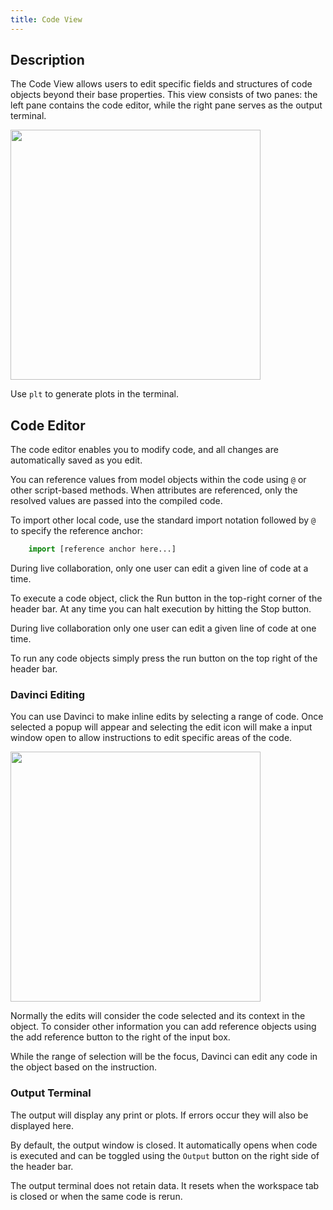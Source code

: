 ```yaml
---
title: Code View
---
```


## Description  
The Code View allows users to edit specific fields and structures of code objects beyond their base properties. This view consists of two panes: the left pane contains the code editor, while the right pane serves as the output terminal.  

<img height="400" noZoom src="/images/workspace_example_code.jpg" />  

<Note>Use `plt` to generate plots in the terminal.</Note>  

## Code Editor  
The code editor enables you to modify code, and all changes are automatically saved as you edit.  

You can reference values from model objects within the code using `@` or other script-based methods. When attributes are referenced, only the resolved values are passed into the compiled code.  

To import other local code, use the standard import notation followed by `@` to specify the reference anchor:  

```.py
    import [reference anchor here...]
``` 

<Note>During live collaboration, only one user can edit a given line of code at a time.</Note>

To execute a code object, click the Run button in the top-right corner of the header bar. At any time you can halt execution by hitting the Stop button.

<Note>During live collaboration only one user can edit a given line of code at one time.</Note>

To run any code objects simply press the run button on the top right of the header bar.

### Davinci Editing
You can use Davinci to make inline edits by selecting a range of code. Once selected a popup will appear and selecting the edit icon will make a input window open to allow instructions to edit specific areas of the code.

<img height="400" noZoom src="/images/workspace_example_code_aiEdit.jpg" /> 

Normally the edits will consider the code selected and its context in the object. To consider other information you can add reference objects using the add reference button to the right of the input box.

While the range of selection will be the focus, Davinci can edit any code in the object based on the instruction.

### Output Terminal
The output will display any print or plots. If errors occur they will also be displayed here.


<Info>By default, the output window is closed. It automatically opens when code is executed and can be toggled using the `Output` button on the right side of the header bar.</Info>

<Note>The output terminal does not retain data. It resets when the workspace tab is closed or when the same code is rerun.</Note>